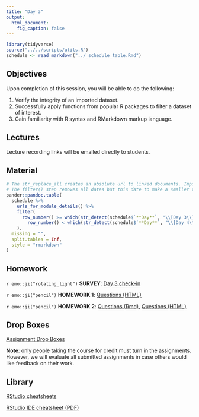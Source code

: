 ```yaml
---
title: "Day 3"
output:
  html_document:
    fig_caption: false
---
```


```r
library(tidyverse)
source("../../scripts/utils.R")
schedule <- read_markdown("../_schedule_table.Rmd")
```

## Objectives

Upon completion of this session, you will be able to do the following:

1. Verify the integrity of an imported dataset.
2. Successfully apply functions from popular R packages to filter a dataset of interest.
3. Gain familiarity with R syntax and RMarkdown markup language.


## Lectures

Lecture recording links will be emailed directly to students.


## Material

```r
# The str_replace_all creates an absolute url to linked documents. Important because there are word and pdf rendered versions of the syllabus.
# The filter() step removes all dates but this date to make a smaller table.
pander::pandoc.table(
  schedule %>%
    urls_for_module_details() %>%
    filter(
      row_number() >= which(str_detect(schedule$`**Day**`, "\\[Day 3\\]")) &
        row_number() < which(str_detect(schedule$`**Day**`, "\\[Day 4\\]"))
    ),
  missing = "",
  split.tables = Inf,
  style = "rmarkdown"
)
``` 


## Homework

`r emo::ji("rotating_light")` **SURVEY**: [Day 3 check-in](`r config::get("courseplus_surveys")`)

`r emo::ji("pencil")` **HOMEWORK 1**: [Questions (HTML)](../../modules/HW/homework1.html)

`r emo::ji("pencil")` **HOMEWORK 2**: [Questions (Rmd)](../../modules/HW/homework2.Rmd), [Questions (HTML)](../../modules/HW/homework2.html)


## Drop Boxes

[Assignment Drop Boxes](`r config::get("courseplus_dropboxes")`)

**Note**: only people taking the course for credit must turn in the assignments. However, we will evaluate all submitted assignments in case others would like feedback on their work.


## Library

[RStudio cheatsheets](https://www.rstudio.com/resources/cheatsheets/)

[RStudio IDE cheatsheet (PDF)](../../resources/rstudio_IDE_cheatsheet.pdf)

